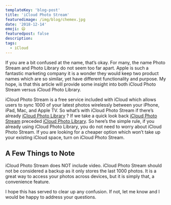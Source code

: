 ```yaml
---
templateKey: 'blog-post'
title: 'iCloud Photo Stream'
featuredimage: /img/blog/chemex.jpg
date: '2018-12-14'
emoji: 😃
featuredpost: false
description:
tags:
  - iCloud
---
```


If you are a bit confused at the name, that’s okay. For many, the name Photo Stream and Photo Library do not seem too far apart. Apple is such a fantastic marketing company it is a wonder they would keep two product names which are so similar, yet have different functionality and purpose. My hope, is that this article will provide some insight into both iCloud Photo Stream versus iCloud Photo Library.

iCloud Photo Stream is a free service included with iCloud which allows users to sync 1000 of your latest photos wirelessly between your iPhone, iPad, Mac, and Apple TV. So what’s with iCloud Photo Stream if there’s already [iCloud Photo Library](https://www.itech.plus/blog/icloud-photo-library) ? If we take a quick look back [iCloud Photo Stream](https://www.itech.plus/blog/icloud-photo-library) preceded [iCloud Photo Library](https://www.itech.plus/blog/icloud-photo-library). So here’s the simple rule, if you already using iCloud Photo Library, you do not need to worry about iCloud Photo Stream. If you are looking for a cheaper option which won’t take up your existing iCloud space, turn on iCloud Photo Stream.

## A Few Things to Note

iCloud Photo Stream does NOT include video. iCloud Photo Stream should not be considered a backup as it only stores the last 1000 photos. It is a great way to access your photos across devices, but it is simply that, a convenience feature.

I hope this has served to clear up any confusion. If not, let me know and I would be happy to address your questions.
